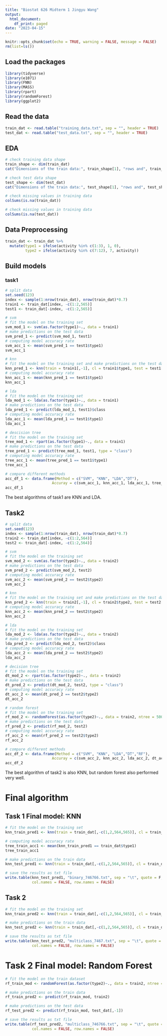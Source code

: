```yaml
---
title: "Biostat 626 Midterm 1 Jingyu Wang"
output:
  html_document:
    df_print: paged
date: "2023-04-15"
---
```


```r
knitr::opts_chunk$set(echo = TRUE, warning = FALSE, message = FALSE)
rm(list=ls())
```

## Load the packages
```r
library(tidyverse)
library(e1071)
library(FNN)
library(MASS)
library(rpart)
library(randomForest)
library(ggplot2)
```

## Read the data
```r
train_dat <- read.table("training_data.txt", sep = "", header = TRUE)
test_dat <- read.table("test_data.txt", sep = "", header = TRUE)
```

## EDA
```r
# check training data shape
train_shape <- dim(train_dat)
cat("Dimensions of the train data:", train_shape[1], "rows and", train_shape[2], "columns\n")
```

```r
# check test data shape
test_shape <- dim(test_dat)
cat("Dimensions of the train data:", test_shape[1], "rows and", test_shape[2], "columns\n")
```

```r
# check missing values in training data
colSums(is.na(train_dat))
```

```r
# check missing values in training data
colSums(is.na(test_dat))
```


## Data Preprocessing
```r
train_dat <- train_dat %>%
  mutate(type1 = ifelse(activity %in% c(1:3), 1, 0),
         type2 = ifelse(activity %in% c(7:12), 7, activity))
```

## Build models
### task1
```r
# split data
set.seed(123)
index <- sample(1:nrow(train_dat), nrow(train_dat)*0.7)
train1 <- train_dat[index, -c(1:2,565)]
test1 <- train_dat[-index, -c(1:2,565)]
```

```r
# svm
# fit the model on the training set
svm_mod_1 <- svm(as.factor(type1)~., data = train1)
# make predictions on the test data
svm_pred_1 <- predict(svm_mod_1, test1)
# computing model accuracy rate
svm_acc_1 <- mean(svm_pred_1 == test1$type1)
svm_acc_1
```

```r
# knn
# fit the model on the training set and make predictions on the test data
knn_pred_1 <- knn(train = train1[,-1], cl = train1$type1, test = test1[,-1])
# computing model accuracy rate
knn_acc_1 <- mean(knn_pred_1 == test1$type1)
knn_acc_1
```

```r
# lda
# fit the model on the training set
lda_mod_1 <- lda(as.factor(type1)~., data = train1)
# make predictions on the test data
lda_pred_1 <- predict(lda_mod_1, test1)$class
# computing model accuracy rate
lda_acc_1 <- mean(lda_pred_1 == test1$type1)
lda_acc_1
```


```r
# descision tree
# fit the model on the training set
tree_mod_1 <- rpart(as.factor(type1)~., data = train1)
# make predictions on the test data
tree_pred_1 <- predict(tree_mod_1, test1, type = "class")
# computing model accuracy rate
tree_acc_1 <- mean(tree_pred_1 == test1$type1)
tree_acc_1
```


```r
# compare different methods
acc_df_1 <- data.frame(Method = c("SVM", "KNN", "LDA","DT"),
                     Accuray = c(svm_acc_1, knn_acc_1, lda_acc_1, tree_acc_1))
acc_df_1 
```

The best algorithms of task1 are KNN and LDA.

## Task2
```r
# split data
set.seed(123)
index <- sample(1:nrow(train_dat), nrow(train_dat)*0.7)
train2 <- train_dat[index, -c(1:2,564)]
test2 <- train_dat[-index, -c(1:2,564)]
```

```r
# svm
# fit the model on the training set
svm_mod_2 <- svm(as.factor(type2)~., data = train2)
# make predictions on the test data
svm_pred_2 <- predict(svm_mod_2, test2)
# computing model accuracy rate
svm_acc_2 <- mean(svm_pred_2 == test2$type2)
svm_acc_2
```


```r
# knn
# fit the model on the training set and make predictions on the test data
knn_pred_2 <- knn(train = train2[,-1], cl = train2$type2, test = test2[,-1])
# computing model accuracy rate
knn_acc_2 <- mean(knn_pred_2 == test2$type2)
knn_acc_2
```

```r
# lda
# fit the model on the training set
lda_mod_2 <- lda(as.factor(type2)~., data = train2)
# make predictions on the test data
lda_pred_2 <- predict(lda_mod_2, test2)$class
# computing model accuracy rate
lda_acc_2 <- mean(lda_pred_2 == test2$type2)
lda_acc_2
```

```r
# decision tree
# fit the model on the training set
dt_mod_2 <- rpart(as.factor(type2)~., data = train2)
# make predictions on the test data
dt_pred_2 <- predict(dt_mod_2, test2, type = "class")
# computing model accuracy rate
dt_acc_2 <- mean(dt_pred_2 == test2$type2)
dt_acc_2
```

```r
# random forest
# fit the model on the training set
rf_mod_2 <- randomForest(as.factor(type2)~., data = train2, ntree = 500, importance = TRUE)
# make predictions on the test data
rf_pred_2 <- predict(rf_mod_2, test2)
# computing model accuracy rate
rf_acc_2 <- mean(rf_pred_2 == test2$type2)
rf_acc_2
```


```r
# compare different methods
acc_df_2 <- data.frame(Method = c("SVM", "KNN", "LDA","DT","RF"),
                     Accuray = c(svm_acc_2, knn_acc_2, lda_acc_2, dt_acc_2, rf_acc_2))
acc_df_2 
```

The best algorithm of task2 is also KNN, but random forest also performed very well.

# Final algorithm
## Task 1 Final model: KNN
```r
# fit the model on the training set
knn_train_pred1 <- knn(train = train_dat[,-c(1,2,564,565)], cl = train_dat$type1, test = train_dat[,-c(1,2,564,565)])

# computing model accuracy rate
tree_train_acc1 <- mean(knn_train_pred1 == train_dat$type1)
tree_train_acc1

# make predictions on the train data
knn_test_pred1 <- knn(train = train_dat[,-c(1,2,564,565)], cl = train_dat$type1, test = test_dat[,-1])

# save the results as txt file
write.table(knn_test_pred1, "binary_746766.txt", sep = "\t", quote = F, 
            col.names = FALSE, row.names = FALSE)
```

## Task 2
```r
# fit the model on the training set
knn_train_pred2 <- knn(train = train_dat[,-c(1,2,564,565)], cl = train_dat$type2, test = train_dat[,-c(1,2,564,565)])

# make predictions on the train data
knn_test_pred2 <- knn(train = train_dat[,-c(1,2,564,565)], cl = train_dat$type2, test = test_dat[,-1])

# save the results as txt file
write.table(knn_test_pred2, "multiclass_7467.txt", sep = "\t", quote = F, 
            col.names = FALSE, row.names = FALSE)
```

# Task 2 Final model: Random Forest
```r
# fit the model on the train dataset
rf_train_mod <- randomForest(as.factor(type2)~., data = train2, ntree = 500, importance = TRUE)

# make predictions on the train data
rf_train_pred2 <- predict(rf_train_mod, train2)

# make predictions on the test data
rf_test_pred2 <- predict(rf_train_mod, test_dat[,-1])

# save the results as txt file
write.table(rf_test_pred2, "multiclass_746766.txt", sep = "\t", quote = F,
            col.names = FALSE, row.names = FALSE)

```

